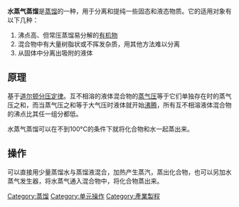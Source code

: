 {{expand|time=2012-06-15T07:03:08+00:00}}
{{unreferenced|time=2012-06-15T07:03:08+00:00}}
'''水蒸气蒸馏'''是[[蒸馏|蒸馏]]的一种，用于分离和提纯一些固态和液态物质。它的适用对象有以下几种：
#沸点高、但常压蒸馏易分解的[[有机物|有机物]]
#混合物中有大量树脂状或不挥发杂质，用其他方法难以分离
#从固体中分离出吸附的液体

==原理==
基于[[道尔顿分压定律|道尔顿分压定律]]。互不相溶的液体混合物的[[蒸气压|蒸气压]]等于它们单独存在时的蒸气压之和，而当蒸气压之和等于大气压时液体就开始[[沸腾|沸腾]]，所有互不相溶液体混合物的沸点比其任一组分都低。

水蒸气蒸馏可以在不到100°C的条件下就将化合物和水一起蒸出来。

==操作==
可以直接用少量蒸馏水与蒸馏液混合，加热产生蒸汽，蒸出化合物，也可以另加水蒸气发生器，将水蒸气通入混合物中，将化合物蒸出来。

{{Authority control}}
[[Category:蒸馏|Category:蒸馏]]
[[Category:单元操作|Category:单元操作]]
[[Category:產業製程|Category:產業製程]]